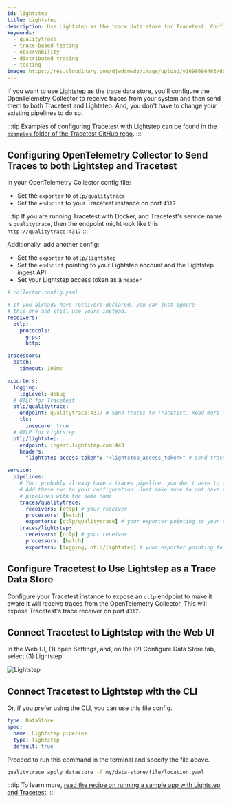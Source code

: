 ```yaml
---
id: lightstep
title: Lightstep
description: Use Lightstep as the trace data store for Tracetest. Configure the OpenTelemetry Collector to receive traces and forward them to both Tracetest and Lightstep.
keywords:
  - qualitytrace
  - trace-based testing
  - observability
  - distributed tracing
  - testing
image: https://res.cloudinary.com/djwdcmwdz/image/upload/v1698686403/docs/Blog_Thumbnail_14_rsvkmo.jpg
---
```


If you want to use [Lightstep](https://lightstep.com/) as the trace data store, you'll configure the OpenTelemetry Collector to receive traces from your system and then send them to both Tracetest and Lightstep. And, you don't have to change your existing pipelines to do so.

:::tip
Examples of configuring Tracetest with Lightstep can be found in the [`examples` folder of the Tracetest GitHub repo](https://github.com/intelops/qualitytrace/tree/main/examples).
:::

## Configuring OpenTelemetry Collector to Send Traces to both Lightstep and Tracetest

In your OpenTelemetry Collector config file:

- Set the `exporter` to `otlp/qualitytrace`
- Set the `endpoint` to your Tracetest instance on port `4317`

:::tip
If you are running Tracetest with Docker, and Tracetest's service name is `qualitytrace`, then the endpoint might look like this `http://qualitytrace:4317`
:::

Additionally, add another config:

- Set the `exporter` to `otlp/lightstep`
- Set the `endpoint` pointing to your Lightstep account and the Lightstep ingest API
- Set your Lightstep access token as a `header`

```yaml
# collector.config.yaml

# If you already have receivers declared, you can just ignore
# this one and still use yours instead.
receivers:
  otlp:
    protocols:
      grpc:
      http:

processors:
  batch:
    timeout: 100ms

exporters:
  logging:
    logLevel: debug
  # OTLP for Tracetest
  otlp/qualitytrace:
    endpoint: qualitytrace:4317 # Send traces to Tracetest. Read more in docs here:  https://docs.qualitytrace.io/configuration/connecting-to-data-stores/opentelemetry-collector
    tls:
      insecure: true
  # OTLP for Lightstep
  otlp/lightstep:
    endpoint: ingest.lightstep.com:443
    headers:
      "lightstep-access-token": "<lightstep_access_token>" # Send traces to Lightstep. Read more in docs here: https://docs.lightstep.com/otel/otel-quick-start

service:
  pipelines:
    # Your probably already have a traces pipeline, you don't have to change it.
    # Add these two to your configuration. Just make sure to not have two
    # pipelines with the same name
    traces/qualitytrace:
      receivers: [otlp] # your receiver
      processors: [batch]
      exporters: [otlp/qualitytrace] # your exporter pointing to your qualitytrace instance
    traces/lightstep:
      receivers: [otlp] # your receiver
      processors: [batch]
      exporters: [logging, otlp/lightstep] # your exporter pointing to your lighstep account
```

## Configure Tracetest to Use Lightstep as a Trace Data Store

Configure your Tracetest instance to expose an `otlp` endpoint to make it aware it will receive traces from the OpenTelemetry Collector. This will expose Tracetest's trace receiver on port `4317`.

## Connect Tracetest to Lightstep with the Web UI

In the Web UI, (1) open Settings, and, on the (2) Configure Data Store tab, select (3) Lightstep.

![Lightstep](../img/Lightstep-settings.png)

## Connect Tracetest to Lightstep with the CLI

Or, if you prefer using the CLI, you can use this file config.

```yaml
type: DataStore
spec:
  name: Lightstep pipeline
  type: lightstep
  default: true
```

Proceed to run this command in the terminal and specify the file above.

```bash
qualitytrace apply datastore -f my/data-store/file/location.yaml
```

:::tip
To learn more, [read the recipe on running a sample app with Lightstep and Tracetest](/examples-tutorials/recipes/running-qualitytrace-with-lightstep).
:::
